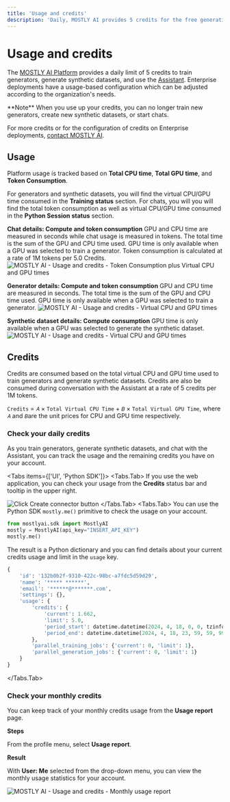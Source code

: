 ```yaml
---
title: 'Usage and credits'
description: 'Daily, MOSTLY AI provides 5 credits for the free generation of synthetic data points. 1 credits equals 1 million synthetic data points. 5 credits equals 1 million chat tokens.'
---
```



# Usage and credits

The [MOSTLY AI Platform](https://app.mostly.ai) provides a daily limit of 5 credits to train generators, generate synthetic datasets, and use the [Assistant](./assistant.mdx). Enterprise deployments have a usage-based configuration which can be adjusted according to the organization's needs.

<CustomCallout>
**Note**
When you use up your credits, you can no longer train new generators, create new synthetic datasets, or start chats.

For more credits or for the configuration of credits on Enterprise deployments, [contact MOSTLY AI](https://mostly.ai/contact).
</CustomCallout>

## Usage

Platform usage is tracked based on **Total CPU time**, **Total GPU time**, and **Token Consumption**.

For generators and synthetic datasets, you will find the virtual CPU/GPU time consumed in the **Training status** section. For chats, you will you will find the total token consumption as well as virtual CPU/GPU time consumed in the **Python Session status** section.

**Chat details: Compute and token consumption**
GPU and CPU time are measured in seconds while chat usage is measured in tokens. The total time is the sum of the GPU and CPU time used. GPU time is only available when a GPU was selected to train a generator. Token consumption is calculated at a rate of 1M tokens per 5.0 Credits.
<Image
    src="/docs/docimages/usage/g-virtual-cpu-gpu-times-with-tokens.webp"
    alt="MOSTLY AI - Usage and credits - Token Consumption plus Virtual CPU and GPU times"
    width={800}
    height={500}
/>

**Generator details: Compute and token consumption**
GPU and CPU time are measured in seconds. The total time is the sum of the GPU and CPU time used. GPU time is only available when a GPU was selected to train a generator.
<Image
    src="/docs/docimages/usage/g-virtual-cpu-gpu-times.webp"
    alt="MOSTLY AI - Usage and credits - Virtual CPU and GPU times"
    width={800}
    height={500}
/>

**Synthetic dataset details: Compute consumption**
GPU time is only available when a GPU was selected to generate the synthetic dataset.
<Image
    src="/docs/docimages/usage/sd-virtual-cpu-gpu-times.webp"
    alt="MOSTLY AI - Usage and credits - Virtual CPU and GPU times"
    width={800}
    height={500}
/>

## Credits

Credits are consumed based on the total virtual CPU and GPU time used to train generators and generate synthetic datasets. Credits are also be consumed during conversation with the Assistant at a rate of 5 credits per 1M tokens.

`Credits` = `𝐴` × `Total Virtual CPU Time` + `𝐵` × `Total Virtual GPU Time`, where `𝐴` and `𝐵`are the unit prices for CPU and GPU time respectively.

### Check your daily credits

As you train generators, generate synthetic datasets, and chat with the Assistant, you can track the usage and the remaining credits you have on your account.

<Tabs items={['UI', 'Python SDK']}>
<Tabs.Tab>
If you use the web application, you can check your usage from the **Credits** status bar and tooltip in the upper right.

<Image
    src="/docs/docimages/usage/usage-credits-dropdown.webp"
    alt="Click Create connector button"
    width={800}
    height={500}
/>
</Tabs.Tab>
<Tabs.Tab>
You can use the Python SDK `mostly.me()` primitive to check the usage on your account.
```python filename="python" copy
from mostlyai.sdk import MostlyAI
mostly = MostlyAI(api_key="INSERT_API_KEY")
mostly.me()
```
The result is a Python dictionary and you can find details about your current credits usage and limit in the `usage` key.

```python {6-11}
{
    'id': '132b0b2f-9310-422c-98bc-a7fdc5d59d29',
    'name': '***** ******',
    'email': '******@*******.com',
    'settings': {},
    'usage': {
        'credits': {
            'current': 1.662,
            'limit': 5.0,
            'period_start': datetime.datetime(2024, 4, 18, 0, 0, tzinfo=TzInfo(UTC)),
            'period_end': datetime.datetime(2024, 4, 18, 23, 59, 59, 999999, tzinfo=TzInfo(UTC))
        },
        'parallel_training_jobs': {'current': 0, 'limit': 1},
        'parallel_generation_jobs': {'current': 0, 'limit': 1}
    }
}
```
</Tabs.Tab>
</Tabs>

### Check your monthly credits

You can keep track of your monthly credits usage from the **Usage report** page.

**Steps**

From the profile menu, select **Usage report**.

**Result**

With **User: Me** selected from the drop-down menu, you can view the monthly usage statistics for your account.

<Image
    src="/docs/docimages/usage/monthly-usage-report.webp"
    alt="MOSTLY AI - Usage and credits - Monthly usage report"
    width={800}
    height={500}
/>